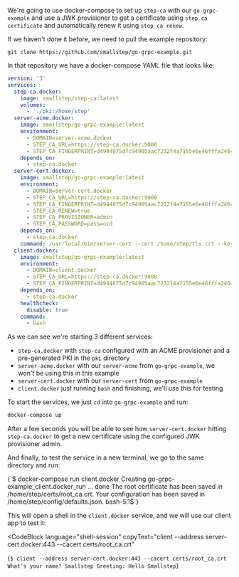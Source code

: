 We're going to use docker-compose to set up `step-ca` with our `go-grpc-example`
and use a JWK provisioner to get a certificate using `step ca certificate` and
automatically renew it using `step ca renew`.

If we haven't done it before, we need to pull the example repository:

```shell
git clone https://github.com/smallstep/go-grpc-example.git
```

In that repository we have a docker-compose YAML file that looks like:

```yaml
version: '3'
services:
  step-ca.docker:
    image: smallstep/step-ca:latest
    volumes:
      - './pki:/home/step'
  server-acme.docker:
    image: smallstep/go-grpc-example:latest
    environment:
      - DOMAIN=server-acme.docker
      - STEP_CA_URL=https://step-ca.docker:9000
      - STEP_CA_FINGERPRINT=d4944875d7c94905aac7232f4a7155e6e46fffa2464f1b98e088f57c34e16199
    depends_on:
      - step-ca.docker
  server-cert.docker:
    image: smallstep/go-grpc-example:latest
    environment:
      - DOMAIN=server-cert.docker
      - STEP_CA_URL=https://step-ca.docker:9000
      - STEP_CA_FINGERPRINT=d4944875d7c94905aac7232f4a7155e6e46fffa2464f1b98e088f57c34e16199
      - STEP_CA_RENEW=true
      - STEP_CA_PROVISIONER=admin
      - STEP_CA_PASSWORD=password
    depends_on:
      - step-ca.docker
    command: /usr/local/bin/server-cert --cert /home/step/tls.crt --key /home/step/tls.key
  client.docker:
    image: smallstep/go-grpc-example:latest
    environment:
      - DOMAIN=client.docker
      - STEP_CA_URL=https://step-ca.docker:9000
      - STEP_CA_FINGERPRINT=d4944875d7c94905aac7232f4a7155e6e46fffa2464f1b98e088f57c34e16199
    depends_on:
      - step-ca.docker
    healthcheck:
      disable: true
    command:
      - bash
```

As we can see we're starting 3 different services:

- `step-ca.docker` with `step-ca` configured with an ACME provisioner and a
  pre-generated PKI in the `pki` directory
- `server-acme.docker` with our `server-acme` from `go-grpc-example`, we won't
  be using this in this example
- `server-cert.docker` with our `server-cert` from `go-grpc-example`
- `client.docker` just running `bash` and finishing, we'll use this for testing

To start the services, we just `cd` into `go-grpc-example` and run:

```bash
docker-compose up
```

After a few seconds you will be able to see how `server-cert.docker` hitting
`step-ca.docker` to get a new certificate using the configured JWK provisioner
admin.

And finally, to test the service in a new terminal, we go to the same directory
and run:

<CodeBlock language="shell-session" copyText="docker-compose run client.docker">
  {`$ docker-compose run client.docker
Creating go-grpc-example_client.docker_run ... done
The root certificate has been saved in /home/step/certs/root_ca.crt.
Your configuration has been saved in /home/step/config/defaults.json.
bash-5.1$`}
</CodeBlock>

This will open a shell in the `client.docker` service, and we will use our
client app to test it:

<CodeBlock
  language="shell-session"
  copyText="client --address server-cert.docker:443 --cacert certs/root_ca.crt"
>
  {`$ client --address server-cert.docker:443 --cacert certs/root_ca.crt
What's your name? Smallstep
Greeting: Hello Smallstep`}
</CodeBlock>
